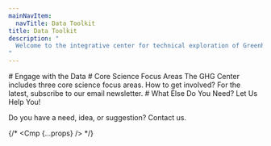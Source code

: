 ```yaml
---
mainNavItem:
  navTitle: Data Toolkit
title: Data Toolkit
description: "
  Welcome to the integrative center for technical exploration of Greenhouse Gas datasets, interactive mapping tools, and open source data materials.
"
---
```




<Block type="wide">
  <Prose>
        # Engage with the Data
  </Prose>
</Block>
<Keypoints
  data={dataEngagements}
/>
<Block type="wide">
  <Prose>
        # Core Science Focus Areas
        The GHG Center includes three core science focus areas. How to get involved?
        For the latest, subscribe to our email newsletter.
  </Prose>
</Block>
<Keypoints
  data={focusAreas}
></Keypoints>

<Block type="wide">
<Prose>
# What Else Do You Need? Let Us Help You!

Do you have a need, idea, or suggestion? Contact us.
</Prose>
</Block>

{/* <Cmp {...props} /> */}
